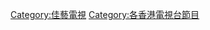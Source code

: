 {{Catnav|頁面分類|...|电视|电视节目|香港電視節目}}

[[Category:佳藝電視|Category:佳藝電視]]
[[Category:各香港電視台節目|Category:各香港電視台節目]]